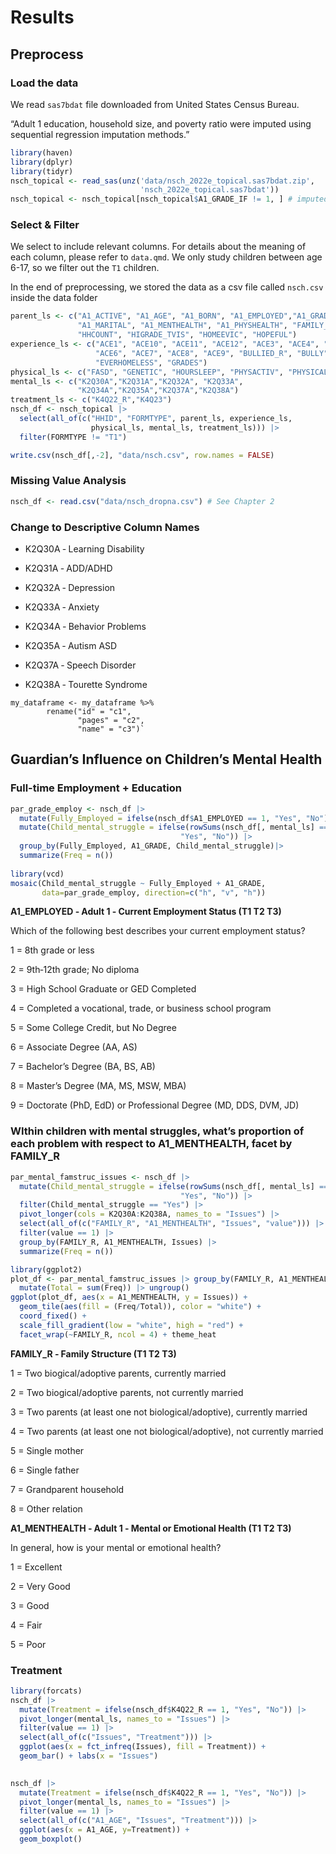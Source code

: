 # Results

## Preprocess

### Load the data

We read `sas7bdat` file downloaded from United States Census Bureau.

"Adult 1 education, household size, and poverty ratio were imputed using sequential regression imputation methods."

```r
library(haven)
library(dplyr)
library(tidyr)
nsch_topical <- read_sas(unz('data/nsch_2022e_topical.sas7bdat.zip',
                             'nsch_2022e_topical.sas7bdat'))
nsch_topical <- nsch_topical[nsch_topical$A1_GRADE_IF != 1, ] # imputed rows
```

### Select & Filter

We select to include relevant columns. For details about the meaning of each column, please refer to `data.qmd`. We only study children between age 6-17, so we filter out the `T1` children.

In the end of preprocessing, we stored the data as a csv file called `nsch.csv` inside the data folder

```r
parent_ls <- c("A1_ACTIVE", "A1_AGE", "A1_BORN", "A1_EMPLOYED","A1_GRADE",
               "A1_MARITAL", "A1_MENTHEALTH", "A1_PHYSHEALTH", "FAMILY_R",
               "HHCOUNT", "HIGRADE_TVIS", "HOMEEVIC", "HOPEFUL")
experience_ls <- c("ACE1", "ACE10", "ACE11", "ACE12", "ACE3", "ACE4", "ACE5",
                   "ACE6", "ACE7", "ACE8", "ACE9", "BULLIED_R", "BULLY",
                   "EVERHOMELESS", "GRADES")
physical_ls <- c("FASD", "GENETIC", "HOURSLEEP", "PHYSACTIV", "PHYSICALPAIN")
mental_ls <- c("K2Q30A","K2Q31A","K2Q32A", "K2Q33A",
               "K2Q34A","K2Q35A","K2Q37A","K2Q38A")
treatment_ls <- c("K4Q22_R","K4Q23")
nsch_df <- nsch_topical |>
  select(all_of(c("HHID", "FORMTYPE", parent_ls, experience_ls,
                  physical_ls, mental_ls, treatment_ls))) |>
  filter(FORMTYPE != "T1")

write.csv(nsch_df[,-2], "data/nsch.csv", row.names = FALSE)
```

### Missing Value Analysis

```r
nsch_df <- read.csv("data/nsch_dropna.csv") # See Chapter 2
```

### Change to Descriptive Column Names

-   K2Q30A ‐ Learning Disability

-   K2Q31A ‐ ADD/ADHD

-   K2Q32A ‐ Depression

-   K2Q33A ‐ Anxiety

-   K2Q34A ‐ Behavior Problems

-   K2Q35A ‐ Autism ASD

-   K2Q37A ‐ Speech Disorder

-   K2Q38A ‐ Tourette Syndrome

```         
my_dataframe <- my_dataframe %>% 
        rename("id" = "c1",
               "pages" = "c2",
               "name" = "c3")`
```

## Guardian's Influence on Children's Mental Health

### Full-time Employment + Education

```r
par_grade_employ <- nsch_df |>
  mutate(Fully_Employed = ifelse(nsch_df$A1_EMPLOYED == 1, "Yes", "No")) |>
  mutate(Child_mental_struggle = ifelse(rowSums(nsch_df[, mental_ls] == 1) > 0,
                                      "Yes", "No")) |>
  group_by(Fully_Employed, A1_GRADE, Child_mental_struggle)|>
  summarize(Freq = n())
  
library(vcd)
mosaic(Child_mental_struggle ~ Fully_Employed + A1_GRADE,
       data=par_grade_employ, direction=c("h", "v", "h")) 
```

**A1_EMPLOYED ‐ Adult 1 ‐ Current Employment Status (T1 T2 T3)**

Which of the following best describes your current employment status?

1 = 8th grade or less

2 = 9th‐12th grade; No diploma

3 = High School Graduate or GED Completed

4 = Completed a vocational, trade, or business school program

5 = Some College Credit, but No Degree

6 = Associate Degree (AA, AS)

7 = Bachelor's Degree (BA, BS, AB)

8 = Master's Degree (MA, MS, MSW, MBA)

9 = Doctorate (PhD, EdD) or Professional Degree (MD, DDS, DVM, JD)

### WIthin children with mental struggles, what's proportion of each problem with respect to A1_MENTHEALTH, facet by FAMILY_R

```r
par_mental_famstruc_issues <- nsch_df |>
  mutate(Child_mental_struggle = ifelse(rowSums(nsch_df[, mental_ls] == 1) > 0,
                                      "Yes", "No")) |>
  filter(Child_mental_struggle == "Yes") |>
  pivot_longer(cols = K2Q30A:K2Q38A, names_to = "Issues") |>
  select(all_of(c("FAMILY_R", "A1_MENTHEALTH", "Issues", "value"))) |>
  filter(value == 1) |>
  group_by(FAMILY_R, A1_MENTHEALTH, Issues) |>
  summarize(Freq = n())
```

```r
library(ggplot2)
plot_df <- par_mental_famstruc_issues |> group_by(FAMILY_R, A1_MENTHEALTH) |> 
  mutate(Total = sum(Freq)) |> ungroup()
ggplot(plot_df, aes(x = A1_MENTHEALTH, y = Issues)) +
  geom_tile(aes(fill = (Freq/Total)), color = "white") +
  coord_fixed() + 
  scale_fill_gradient(low = "white", high = "red") +
  facet_wrap(~FAMILY_R, ncol = 4) + theme_heat
```

**FAMILY_R ‐ Family Structure (T1 T2 T3)**

1 = Two biogical/adoptive parents, currently married

2 = Two biogical/adoptive parents, not currently married

3 = Two parents (at least one not biological/adoptive), currently married

4 = Two parents (at least one not biological/adoptive), not currently married

5 = Single mother

6 = Single father

7 = Grandparent household

8 = Other relation					

**A1_MENTHEALTH ‐ Adult 1 ‐ Mental or Emotional Health (T1 T2 T3)**

In general, how is your mental or emotional health?

1 = Excellent

2 = Very Good

3 = Good

4 = Fair

5 = Poor

### Treatment

```r
library(forcats)
nsch_df |>
  mutate(Treatment = ifelse(nsch_df$K4Q22_R == 1, "Yes", "No")) |>
  pivot_longer(mental_ls, names_to = "Issues") |>
  filter(value == 1) |>
  select(all_of(c("Issues", "Treatment"))) |>
  ggplot(aes(x = fct_infreq(Issues), fill = Treatment)) +
  geom_bar() + labs(x = "Issues")
  
```

```r
nsch_df |>
  mutate(Treatment = ifelse(nsch_df$K4Q22_R == 1, "Yes", "No")) |>
  pivot_longer(mental_ls, names_to = "Issues") |>
  filter(value == 1) |>
  select(all_of(c("A1_AGE", "Issues", "Treatment"))) |>
  ggplot(aes(x = A1_AGE, y=Treatment)) +
  geom_boxplot()
```
